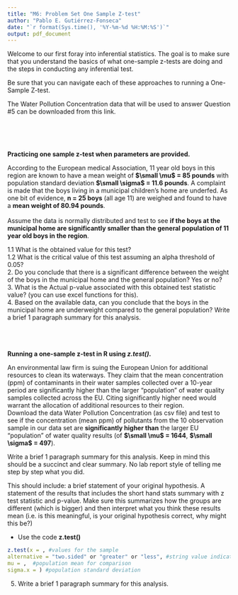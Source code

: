 ```yaml
---
title: "M6: Problem Set One Sample Z-test"
author: "Pablo E. Gutiérrez-Fonseca"
date: "`r format(Sys.time(), '%Y-%m-%d %H:%M:%S')`"
output: pdf_document
---
```


Welcome to our first foray into inferential statistics. The goal is to make sure that you understand the basics of what one-sample z-tests are doing and the steps in conducting any inferential test.  

Be sure that you can navigate each of these approaches to running a One-Sample Z-test.  

The Water Pollution Concentration data that will be used to answer Question #5 can be downloaded from this link.<br />  

<br />  
<br /> 

**Practicing one sample z-test when parameters are provided.<br />** 

According to the European medical Association, 11 year old boys in this region are known to have a mean weight of **$\small \mu$ = 85 pounds** with population standard deviation **$\small \sigma$ = 11.6 pounds**. A complaint is made that the boys living in a municipal children's home are underfed. As one bit of evidence, **n = 25 boys** (all age 11) are weighed and found to have a **mean weight of 80.94 pounds**.<br />  
Assume the data is normally distributed and test to see **if the boys at the municipal home are significantly smaller than the general population of 11 year old boys in the region**.<br/> 

1.1 What is the obtained value for this test?  
1.2 What is the critical value of this test assuming an alpha threshold of 0.05?  
2. Do you conclude that there is a significant difference between the weight of the boys in the
municipal home and the general population? Yes or no?  
3. What is the Actual p-value associated with this obtained test statistic value? (you can use excel
functions for this).  
4. Based on the available data, can you conclude that the boys in the municipal home are
underweight compared to the general population? Write a brief 1 paragraph summary for this
analysis.  
<br />  
<br /> 

**Running a one-sample z-test in R using _z.test()_.**<br />

An environmental law firm is suing the European Union for additional resources to clean its waterways. They claim that the mean concentration (ppm) of contaminants in their water samples collected over a 10-year period are significantly higher than the larger "population" of water quality samples collected across the EU. Citing significantly higher need would warrant the allocation of additional resources to
their region.
<br />
Download the data Water Pollution Concentration (as csv file) and test to see if the concentration (mean ppm) of pollutants from the 10 observation sample in our data set are **significantly higher than** the larger EU "population" of water quality results (of **$\small \mu$ = 1644**, **$\small \sigma$ = 497**).  

Write a brief 1 paragraph summary for this analysis. Keep in mind this should be a succinct and clear summary. No lab report style of telling me step by step what you did.  

This should include: a brief statement of your original hypothesis. A statement of the results that includes the short hand stats summary with z test statistic and p-value. Make sure this summarizes how the groups are different (which is bigger) and then interpret what you think these results mean (i.e. is this meaningful, is your original hypothesis correct, why might this be?)

- Use the code **z.test()**
```r
z.test(x = , #values for the sample
alternative = "two.sided" or "greater" or "less", #string value indicating type of null hypothesis
mu = ,  #population mean for comparison
sigma.x = ) #population standard deviation
```

5. Write a brief 1 paragraph summary for this analysis.



